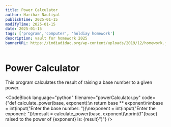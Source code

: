 ```yaml
---
title: Power Calculator
author: Harihar Nautiyal
publishTime: 2025-01-15
modifyTime: 2025-01-15
date: 2025-01-15
tags: ['program','computer', 'holdiay homework']
description: vault for homework 2025
bannerURL: https://indiadidac.org/wp-content/uploads/2019/12/homework.jpg
---
```


# Power Calculator

This program calculates the result of raising a base number to a given power.

<CodeBlock
language="python"
filename="powerCalculator.py"
code={"def calculate_power(base, exponent):\n    return base ** exponent\n\nbase = int(input(\"Enter the base number: \"))\nexponent = int(input(\"Enter the exponent: \"))\nresult = calculate_power(base, exponent)\nprint(f\"{base} raised to the power of {exponent} is: {result}\")"} 
/>